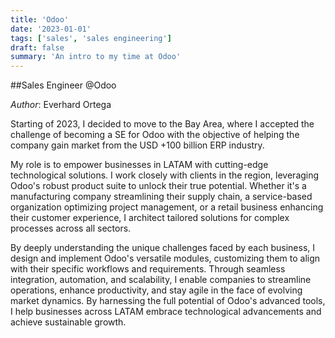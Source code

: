 ```yaml
---
title: 'Odoo'
date: '2023-01-01'
tags: ['sales', 'sales engineering']
draft: false
summary: 'An intro to my time at Odoo'
---
```


##Sales Engineer @Odoo

_Author_: Everhard Ortega

Starting of 2023, I decided to move to the Bay Area, where I accepted the challenge of becoming a SE for Odoo with the objective of helping the company gain market from the USD +100 billion ERP industry.

My role is to empower businesses in LATAM with cutting-edge technological solutions. I work closely with clients in the region, leveraging Odoo's robust product suite to unlock their true potential. Whether it's a manufacturing company streamlining their supply chain, a service-based organization optimizing project management, or a retail business enhancing their customer experience, I architect tailored solutions for complex processes across all sectors. 

By deeply understanding the unique challenges faced by each business, I design and implement Odoo's versatile modules, customizing them to align with their specific workflows and requirements. Through seamless integration, automation, and scalability, I enable companies to streamline operations, enhance productivity, and stay agile in the face of evolving market dynamics. By harnessing the full potential of Odoo's advanced tools, I help businesses across LATAM embrace technological advancements and achieve sustainable growth.


